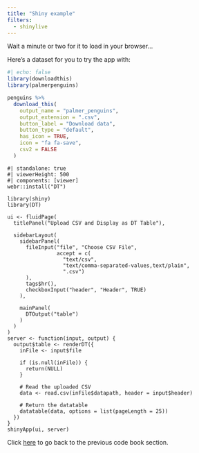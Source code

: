 ```yaml
---
title: "Shiny example"
filters:
  - shinylive
---
```


Wait a minute or two for it to load in your browser...

Here's a dataset for you to try the app with:
```r
#| echo: false
library(downloadthis)
library(palmerpenguins)

penguins %>%
  download_this(
    output_name = "palmer_penguins",
    output_extension = ".csv",
    button_label = "Download data",
    button_type = "default",
    has_icon = TRUE,
    icon = "fa fa-save",
    csv2 = FALSE
  )
```

 
```shinylive-r
#| standalone: true
#| viewerHeight: 500
#| components: [viewer]
webr::install("DT")

library(shiny)
library(DT)

ui <- fluidPage(
  titlePanel("Upload CSV and Display as DT Table"),

  sidebarLayout(
    sidebarPanel(
      fileInput("file", "Choose CSV File",
                accept = c(
                  "text/csv",
                  "text/comma-separated-values,text/plain",
                  ".csv")
      ),
      tags$hr(),
      checkboxInput("header", "Header", TRUE)
    ),

    mainPanel(
      DTOutput("table")
    )
  )
)
server <- function(input, output) {
  output$table <- renderDT({
    inFile <- input$file

    if (is.null(inFile)) {
      return(NULL)
    }

    # Read the uploaded CSV
    data <- read.csv(inFile$datapath, header = input$header)

    # Return the datatable
    datatable(data, options = list(pageLength = 25))
  })
}
shinyApp(ui, server)
```

Click [here](uses.qmd#create-simple-apps) to go back to the previous code book section.
